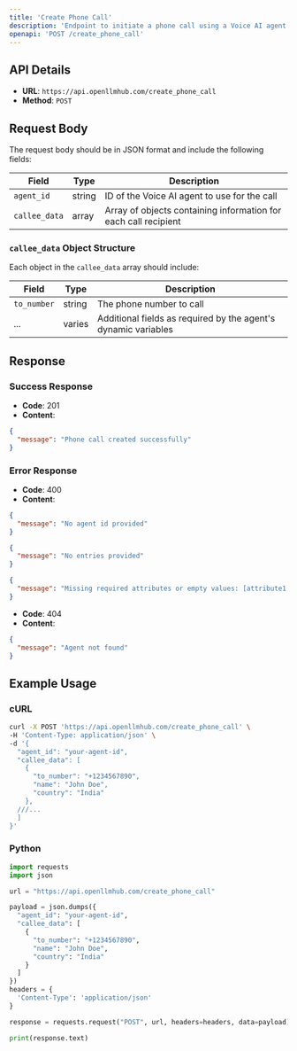 ```yaml
---
title: 'Create Phone Call'
description: 'Endpoint to initiate a phone call using a Voice AI agent'
openapi: 'POST /create_phone_call'
---
```


## API Details

- **URL**: `https://api.openllmhub.com/create_phone_call`
- **Method**: `POST`

## Request Body

The request body should be in JSON format and include the following fields:

| Field | Type | Description |
|-------|------|-------------|
| `agent_id` | string | ID of the Voice AI agent to use for the call |
| `callee_data` | array | Array of objects containing information for each call recipient |

### `callee_data` Object Structure

Each object in the `callee_data` array should include:

| Field | Type | Description |
|-------|------|-------------|
| `to_number` | string | The phone number to call |
| ... | varies | Additional fields as required by the agent's dynamic variables |

## Response

### Success Response

- **Code**: 201
- **Content**: 
```json
{
  "message": "Phone call created successfully"
}
```

### Error Response

- **Code**: 400
- **Content**: 
```json
{
  "message": "No agent id provided"
}
```
```json
{
  "message": "No entries provided"
}
```
```json
{
  "message": "Missing required attributes or empty values: [attribute1, attribute2, ...]"
}
```
- **Code**: 404
- **Content**: 
```json
{
  "message": "Agent not found"
}
```

## Example Usage

### cURL

```bash
curl -X POST 'https://api.openllmhub.com/create_phone_call' \
-H 'Content-Type: application/json' \
-d '{
  "agent_id": "your-agent-id",
  "callee_data": [
    {
      "to_number": "+1234567890",
      "name": "John Doe",
      "country": "India"
    },
  ///...
  ]
}'
```
### Python

```python
import requests
import json

url = "https://api.openllmhub.com/create_phone_call"

payload = json.dumps({
  "agent_id": "your-agent-id",
  "callee_data": [
    {
      "to_number": "+1234567890",
      "name": "John Doe",
      "country": "India"
    }
  ]
})
headers = {
  'Content-Type': 'application/json'
}

response = requests.request("POST", url, headers=headers, data=payload)

print(response.text)
```